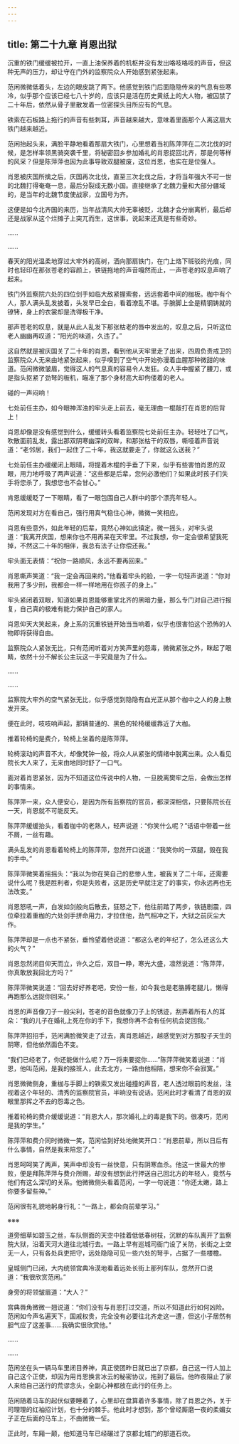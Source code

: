 ```yaml
---
---
---
```

title: 第二十九章 肖恩出狱
---




沉重的铁门缓缓被拉开，一直上油保养着的机枢并没有发出咯吱咯吱的声音，但这种无声的压力，却让守在门外的监察院众人开始感到紧张起来。

范闲微微低着头，左边的眼皮跳了两下。他感觉到铁门后面隐隐传来的气息有些寒冷，似乎那个应该已经七八十岁的，应该只是活在历史黄纸上的大人物，被囚禁了二十年后，依然从骨子里散发着一位密探头目所应有的气息。

铁索在石板路上拖行的声音有些刺耳，声音越来越大，意味着里面那个人离这扇大铁门越来越近。

范闲抬起头来，满脸平静地看着那扇大铁门，心里想着当初陈萍萍在二次北伐的时候，是怎样率领黑骑突袭千里，将秘密回乡参加婚礼的肖恩捉回北齐，那是何等样的风采？但是陈萍萍也因为此事导致双腿被废，这位肖恩，也实在是位强人。

肖恩被庆国所擒之后，庆国再次北伐，直至三次北伐之后，才将当年强大不可一世的北魏打得奄奄一息，最后分裂成无数小国。直接继承了北魏力量和大部分疆域的，是当年的北魏节度使战家，立国号为齐。

这便是如今北齐国的来历，当年战清风大帅无辜被贬，北魏才会分崩离析，最后却还是战家从这个烂摊子上突兀而生，这世事，说起来还真是有些奇妙。

……

……

春天的阳光温柔地穿过大牢外的高树，洒向那扇铁门，在门上烙下斑驳的光痕，同时也轻印在那张苍老的容颜上，铁链拖地的声音嘎然而止，一声苍老的叹息声响了起来。

铁门外监察院六处的四位剑手如临大敌紧握索套，远远套着中间的枷板。枷中有个人，那人满头乱发披着，头发早已全白，看着潦乱不堪。手腕脚上全是精钢铸就的镣铐，身上的衣裳却是洗得极干净。

那声苍老的叹息，就是从此人乱发下那张枯老的唇中发出的，叹息之后，只听这位老人幽幽再叹道：“阳光的味道，久违了。”

这自然就是被庆国关了二十年的肖恩，看到他从天牢里走了出来，四周负责戒卫的监察院众人无来由地紧张起来，似乎嗅到了空气中开始弥漫着血腥那种微甜的味道。范闲微微皱眉，觉得这人的气息真的容易令人发狂。众人手中握紧了腰刀，或是指头抠紧了劲弩的板机，瞄准了那个身材高大却佝偻着的老人。

碰的一声闷响！

七处前任主办，如今眼神浑浊的牢头走上前去，毫无理由一棍敲打在肖恩的后背上！

肖恩却像是没有感觉到什么，缓缓转头看着监察院七处前任主办。轻轻吐了口气，吹散面前乱发，露出那双阴寒幽深的双眸，和那张枯干的双唇，嘶哑着声音说道：“老邻居，我们一起住了二十年，我这就要走了，你就这么送我？”

七处前任主办缓缓闭上眼晴，将提着木棍的手垂了下来，似乎有些害怕肖恩的双眼，用力地呼吸了两声说道：“这些都是后辈，您何必激他们？如果此时孩子们失手将您杀了，我想您也不会甘心。”

肯恩缓缓眨了一下眼睛，看了一眼包围自己人群中的那个漂亮年轻人。

范闲发现对方在看自己，强行用真气稳住心神，微微一笑相应。

肖恩有些意外，如此年轻的后辈，竟然心神如此镇定。微一摇头，对牢头说道：“我离开庆国，想来你也不用再呆在天牢里。不过我想，你一定会很希望我死掉，不然这二十年的相伴，我总有法子让你偿还我。”

牢头面无表情：“祝你一路顺风，永远不要再回来。”

肖恩嘶声笑道：“我一定会再回来的。”他看着牢头的脸，一字一句轻声说道：“你对我用了多少刑，我都会一样一样地用在你孩子的身上。”

牢头紧闭着双眼，知道如果肖恩能够重掌北齐的黑暗力量，那么专门对自己进行报复，自己真的极难有能力保护自己的家人。

肖恩仰天大笑起来，身上系的沉重铁链开始当当响着，似乎也很害怕这个恐怖的人物即将获得自由。

监察院众人紧张无比，只有范闲听着对方笑声里的怨毒，微微紧张之外，眯起了眼睛，依然十分不解长公主玩这一手究竟是为了什么。

……

……

监察院大牢外的空气紧张无比，似乎感觉到隐隐有血光正从那个枷中之人的身上散发开来。

便在此时，吱吱响声起，那辆普通的、黑色的轮椅缓缓靠近了大枷。

推着轮椅的是费介，轮椅上坐着的是陈萍萍。

轮椅滚动的声音不大，却像梵钟一般，将众人从紧张的情绪中脱离出来。众人看见院长大人来了，无来由地同时舒了一口气。

面对着肖恩紧张，因为不知道这位传说中的人物，一旦脱离樊牢之后，会做出怎样的事情来。

陈萍萍一来，众人便安心，是因为所有监察院的官员，都深深相信，只要陈院长在一天，肖恩就不可能反天。

陈萍萍缓缓抬头，看着枷中的老熟人，轻声说道：“你笑什么呢？”话语中带着一丝不屑，一丝有趣。

满头乱发的肖恩看着轮椅上的陈萍萍，忽然开口说道：“我笑你的一双腿，毁在我的手中。”

陈萍萍微笑着摇摇头：“我以为你在笑自己的悲惨人生，被我关了二十年，还需要说什么呢？我是胜利者，你是失败者，这是历史早就注定了的事实，你永远再也无法改变。”

肖恩怒吼一声，白发如剑般向后散去，狂怒之下，他往前踏了两步，铁链剧震，四位牵拉着重枷的六处剑手拼命用力，才拉住他，劲气相冲之下，大狱之前灰尘大作。

陈萍萍却是一点也不紧张，垂怜望着他说道：“都这么老的年纪了，怎么还这么大的火气？”

肖恩忽然闭目仰天而立，许久之后，双目一睁，寒光大盛，凛然说道：“陈萍萍，你真敢放我回北方吗？”

陈萍萍微笑说道：“回去好好养老吧，安份一些，如今我也是老胳膊老腿儿，懒得再跑那么远捉你回来。”

肖恩的声音像刀子一般尖利，苍老的音色就像刀子上的锈迹，刮弄着所有人的耳朵：“我的儿子在婚礼上死在你的手下，我想你再不会有任何机会捉回我。”

陈萍萍招招手，范闲满脸微笑走了过去，离肖恩越近，越感觉到对方那股子天生的阴寒，但他依然面色不变。

“我们已经老了，你还能做什么呢？万一将来要捉你……”陈萍萍微笑着说道：“肖恩，他叫范闲，是我的接班人，此去北方，一路由他相陪，想来你不会寂寞。”

肖恩微微侧身，重枷与手脚上的铁索又发出碰撞的声音，老人透过眼前的发丝，注视着这个年轻的、清秀的监察院官员，半晌没有说话。范闲此时才看清了肖恩的双眼里那挥之不去的怨毒之色。

推着轮椅的费介缓缓说道：“肖恩大人，那次婚礼上的毒是我下的。很凑巧，范闲是我的学生。”

陈萍萍和费介同时微微一笑，范闲恰到好处地微笑开口：“肖恩前辈，所以日后有什么事情，自然是我来陪您了。”

肖恩呵呵笑了两声，笑声中却没有一丝快意，只有阴寒血杀。他这一世最大的惨败，便是拜陈萍萍与费介所赐，却没有想到此行押送自己回北方的年轻人，竟然与他们有这么深切的关系。他微微侧头看着范闲，一字一句说道：“你还太嫩，路上你要多留些神。”

范闲很有礼貌地躬身行礼：“一路上，都会向前辈学习。”

※※※

道旁细草如碧玉之丝，车队侧面的天空中挂着低低春树枝，沉默的车队离开了监察院大狱，沿着天河大道往北城行去。一路上早有巡城司衙门设了关防，长街之上空无一人，只有各处兵吏把守，远处隐隐可见一些六处的弩手，占据了一些楼檐。

皇城侧门已闭，大内统领宫典冷漠地看着远处长街上那列车队，忽然开口说道：“我很欣赏范闲。”

身旁的将领皱眉道：“大人？”

宫典唇角微微一翘说道：“你们没有与肖恩打过交道，所以不知道此行如何凶险。范闲如今声名遍天下，国戚权贵，完全没有必要往北齐走这一遭，但这小子居然有胆气应了这差事……我确实很欣赏他。”

……

……

范闲坐在头一辆马车里闭目养神，真正使团昨日就已出了京都，自己这一行人加上自己这个正使，却因为用肖恩换言冰云的秘密协议，拖到了最后。他昨夜阻止了家人来给自己送行的荒谬念头，全副心神都放在此行的任务上。

范闲随着马车的起伏似要睡着了，心里却在盘算着许多事情，除了肖恩之外，关于司理理的红袖招计划，也十分的棘手。他此时才想到，那个曾经厮磨一夜的柔媚女子正在后面的马车上，不由微微一怔。

正此时，车厢一颠，他知道马车已经碾过了京都北城门的那道石坎。